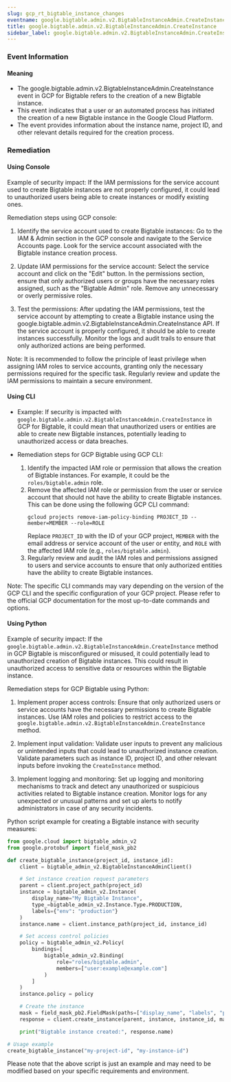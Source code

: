 ```yaml
--- 
slug: gcp_rt_bigtable_instance_changes
eventname: google.bigtable.admin.v2.BigtableInstanceAdmin.CreateInstance
title: google.bigtable.admin.v2.BigtableInstanceAdmin.CreateInstance
sidebar_label: google.bigtable.admin.v2.BigtableInstanceAdmin.CreateInstance
---
```

                       
### Event Information

#### Meaning

- The google.bigtable.admin.v2.BigtableInstanceAdmin.CreateInstance event in GCP for Bigtable refers to the creation of a new Bigtable instance.
- This event indicates that a user or an automated process has initiated the creation of a new Bigtable instance in the Google Cloud Platform.
- The event provides information about the instance name, project ID, and other relevant details required for the creation process.

### Remediation

#### Using Console

Example of security impact: If the IAM permissions for the service account used to create Bigtable instances are not properly configured, it could lead to unauthorized users being able to create instances or modify existing ones.

Remediation steps using GCP console:
1. Identify the service account used to create Bigtable instances: Go to the IAM & Admin section in the GCP console and navigate to the Service Accounts page. Look for the service account associated with the Bigtable instance creation process.

2. Update IAM permissions for the service account: Select the service account and click on the "Edit" button. In the permissions section, ensure that only authorized users or groups have the necessary roles assigned, such as the "Bigtable Admin" role. Remove any unnecessary or overly permissive roles.

3. Test the permissions: After updating the IAM permissions, test the service account by attempting to create a Bigtable instance using the google.bigtable.admin.v2.BigtableInstanceAdmin.CreateInstance API. If the service account is properly configured, it should be able to create instances successfully. Monitor the logs and audit trails to ensure that only authorized actions are being performed.

Note: It is recommended to follow the principle of least privilege when assigning IAM roles to service accounts, granting only the necessary permissions required for the specific task. Regularly review and update the IAM permissions to maintain a secure environment.

#### Using CLI

- Example: If security is impacted with `google.bigtable.admin.v2.BigtableInstanceAdmin.CreateInstance` in GCP for Bigtable, it could mean that unauthorized users or entities are able to create new Bigtable instances, potentially leading to unauthorized access or data breaches.

- Remediation steps for GCP Bigtable using GCP CLI:
  1. Identify the impacted IAM role or permission that allows the creation of Bigtable instances. For example, it could be the `roles/bigtable.admin` role.
  2. Remove the affected IAM role or permission from the user or service account that should not have the ability to create Bigtable instances. This can be done using the following GCP CLI command:
     ```
     gcloud projects remove-iam-policy-binding PROJECT_ID --member=MEMBER --role=ROLE
     ```
     Replace `PROJECT_ID` with the ID of your GCP project, `MEMBER` with the email address or service account of the user or entity, and `ROLE` with the affected IAM role (e.g., `roles/bigtable.admin`).
  3. Regularly review and audit the IAM roles and permissions assigned to users and service accounts to ensure that only authorized entities have the ability to create Bigtable instances.

Note: The specific CLI commands may vary depending on the version of the GCP CLI and the specific configuration of your GCP project. Please refer to the official GCP documentation for the most up-to-date commands and options.

#### Using Python

Example of security impact: If the `google.bigtable.admin.v2.BigtableInstanceAdmin.CreateInstance` method in GCP Bigtable is misconfigured or misused, it could potentially lead to unauthorized creation of Bigtable instances. This could result in unauthorized access to sensitive data or resources within the Bigtable instance.

Remediation steps for GCP Bigtable using Python:

1. Implement proper access controls: Ensure that only authorized users or service accounts have the necessary permissions to create Bigtable instances. Use IAM roles and policies to restrict access to the `google.bigtable.admin.v2.BigtableInstanceAdmin.CreateInstance` method.

2. Implement input validation: Validate user inputs to prevent any malicious or unintended inputs that could lead to unauthorized instance creation. Validate parameters such as instance ID, project ID, and other relevant inputs before invoking the `CreateInstance` method.

3. Implement logging and monitoring: Set up logging and monitoring mechanisms to track and detect any unauthorized or suspicious activities related to Bigtable instance creation. Monitor logs for any unexpected or unusual patterns and set up alerts to notify administrators in case of any security incidents.

Python script example for creating a Bigtable instance with security measures:

```python
from google.cloud import bigtable_admin_v2
from google.protobuf import field_mask_pb2

def create_bigtable_instance(project_id, instance_id):
    client = bigtable_admin_v2.BigtableInstanceAdminClient()

    # Set instance creation request parameters
    parent = client.project_path(project_id)
    instance = bigtable_admin_v2.Instance(
        display_name="My Bigtable Instance",
        type_=bigtable_admin_v2.Instance.Type.PRODUCTION,
        labels={"env": "production"}
    )
    instance.name = client.instance_path(project_id, instance_id)

    # Set access control policies
    policy = bigtable_admin_v2.Policy(
        bindings=[
            bigtable_admin_v2.Binding(
                role="roles/bigtable.admin",
                members=["user:example@example.com"]
            )
        ]
    )
    instance.policy = policy

    # Create the instance
    mask = field_mask_pb2.FieldMask(paths=["display_name", "labels", "policy"])
    response = client.create_instance(parent, instance, instance_id, mask)

    print("Bigtable instance created:", response.name)

# Usage example
create_bigtable_instance("my-project-id", "my-instance-id")
```

Please note that the above script is just an example and may need to be modified based on your specific requirements and environment.


 